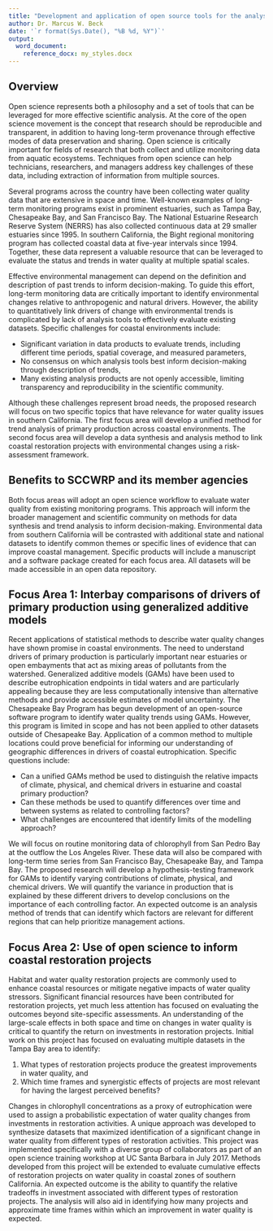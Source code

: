```yaml
---
title: "Development and application of open source tools for the analysis of long-term trends in coastal water quality"
author: Dr. Marcus W. Beck
date: '`r format(Sys.Date(), "%B %d, %Y")`'
output: 
  word_document:
    reference_docx: my_styles.docx
---
```


## Overview

Open science represents both a philosophy and a set of tools that can be leveraged for more effective scientific analysis. At the core of the open science movement is the concept that research should be reproducible and transparent, in addition to having long-term provenance through effective modes of data preservation and sharing. Open science is critically important for fields of research that both collect and utilize monitoring data from aquatic ecosystems. Techniques from open science can help technicians, researchers, and managers address key challenges of these data, including extraction of information from multiple sources. 

Several programs across the country have been collecting water quality data that are extensive in space and time.  Well-known examples of long-term monitoring programs exist in prominent estuaries, such as Tampa Bay, Chesapeake Bay, and San Francisco Bay.  The National Estuarine Research Reserve System (NERRS) has also collected continuous data at 29 smaller estuaries since 1995.  In southern California, the Bight regional monitoring program has collected coastal data at five-year intervals since 1994.  Together, these data represent a valuable resource that can be leveraged to evaluate the status and trends in water quality at multiple spatial scales.  

Effective environmental management can depend on the definition and description of past trends to inform decision-making.  To guide this effort, long-term monitoring data are critically important to identify environmental changes relative to anthropogenic and natural drivers.  However, the ability to quantitatively link drivers of change with environmental trends is complicated by lack of analysis tools to effectively evaluate existing datasets.  Specific challenges for coastal environments include: 

* Significant variation in data products to evaluate trends, including different time periods, spatial coverage, and measured parameters,
* No consensus on which analysis tools best inform decision-making through description of trends,
* Many existing analysis products are not openly accessible, limiting transparency and reproducibility in the scientific community.

Although these challenges represent broad needs, the proposed research will focus on two specific topics that have relevance for water quality issues in southern California.  The first focus area will develop a unified method for trend analysis of primary production across coastal environments.  The second focus area will develop a data synthesis and analysis method to link coastal restoration projects with environmental changes using a risk-assessment framework.  

## Benefits to SCCWRP and its member agencies

Both focus areas will adopt an open science workflow to evaluate water quality from existing monitoring programs.  This approach will inform the broader management and scientific community on methods for data synthesis and trend analysis to inform decision-making.  Environmental data from southern California will be contrasted with additional state and national datasets to identify common themes or specific lines of evidence that can improve coastal management.  Specific products will include a manuscript and a software package created for each focus area.  All datasets will be made accessible in an open data repository.

## Focus Area 1: Interbay comparisons of drivers of primary production using generalized additive models

Recent applications of statistical methods to describe water quality changes have shown promise in coastal environments.  The need to understand drivers of primary production is particularly important near estuaries or open embayments that act as mixing areas of pollutants from the watershed.  Generalized additive models (GAMs) have been used to describe eutrophication endpoints in tidal waters and are particularly appealing because they are less computationally intensive than alternative methods and provide accessible estimates of model uncertainty.  The Chesapeake Bay Program has begun development of an open-source software program to identify water quality trends using GAMs.  However, this program is limited in scope and has not been applied to other datasets outside of Chesapeake Bay.  Application of a common method to multiple locations could prove beneficial for informing our understanding of geographic differences in drivers of coastal eutrophication.  Specific questions include: 

* Can a unified GAMs method be used to distinguish the relative impacts of climate, physical, and chemical drivers in estuarine and coastal primary production? 
* Can these methods be used to quantify differences over time and between systems as related to controlling factors?
* What challenges are encountered that identify limits of the modelling approach?

We will focus on routine monitoring data of chlorophyll from San Pedro Bay at the outflow the Los Angeles River.  These data will also be compared with long-term time series from San Francisco Bay, Chesapeake Bay, and Tampa Bay.  The proposed research will develop a hypothesis-testing framework for GAMs to identify varying contributions of climate, physical, and chemical drivers.  We will quantify the variance in production that is explained by these different drivers to develop conclusions on the importance of each controlling factor.  An expected outcome is an analysis method of trends that can identify which factors are relevant for different regions that can help prioritize management actions.

## Focus Area 2: Use of open science to inform coastal restoration projects

Habitat and water quality restoration projects are commonly used to enhance coastal resources or mitigate negative impacts of water quality stressors.  Significant financial resources have been contributed for restoration projects, yet much less attention has focused on evaluating the outcomes beyond site-specific assessments.   An understanding of the large-scale effects in both space and time on changes in water quality is critical to quantify the return on investments in restoration projects.  Initial work on this project has focused on evaluating multiple datasets in the Tampa Bay area to identify:

  1) What types of restoration projects produce the greatest improvements in water quality, and 
  2) Which time frames and synergistic effects of projects are most relevant for having the largest perceived benefits?

Changes in chlorophyll concentrations as a proxy of eutrophication were used to assign a probabilistic expectation of water quality changes from investments in restoration activities. A unique approach was developed to synthesize datasets that maximized identification of a significant change in water quality from different types of restoration activities. This project was implemented specifically with a diverse group of collaborators as part of an open science training workshop at UC Santa Barbara in July 2017.  Methods developed from this project will be extended to evaluate cumulative effects of restoration projects on water quality in coastal zones of southern California.  An expected outcome is the ability to quantify the relative tradeoffs in investment associated with different types of restoration projects. The analysis will also aid in identifying how many projects and approximate time frames within which an improvement in water quality is expected.
